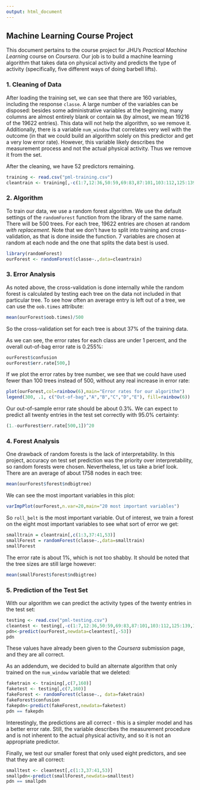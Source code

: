 ```yaml
---
output: html_document
---
```


## Machine Learning Course Project

This document pertains to the course project for JHU's *Practical Machine Learning* course on *Coursera*. Our job is to build a machine learning algorithm that takes data on physical activity and predicts the type of activity (specifically, five different ways of doing barbell lifts).

### 1. Cleaning of Data

After loading the training set, we can see that there are 160 variables, including the response `classe`. A large number of the variables can be disposed: besides some administrative variables at the beginning, many columns are almost entirely blank or contain `NA` (by almost, we mean 19216 of the 19622 entries). This data will not help the algorithm, so we remove it. Additionally, there is a variable `num_window` that correlates very well with the outcome (in that we could build an algorithm solely on this predictor and get a very low error rate). However, this variable likely describes the measurement process and not the actual physical activity. Thus we remove it from the set.

After the cleaning, we have 52 predictors remaining.
```r
training <- read.csv("pml-training.csv")
cleantrain <- training[,-c(1:7,12:36,50:59,69:83,87:101,103:112,125:139,141:150)]
```

### 2. Algorithm

To train our data, we use a random forest algorithm. We use the default settings of the `randomForest` function from the library of the same name. There will be 500 trees. For each tree, 19622 entries are chosen at random *with replacement*. Note that we don't have to split into training and cross-validation, as that is done inside the function. 7 variables are chosen at random at each node and the one that splits the data best is used.
 
```r
library(randomForest)
ourForest <- randomForest(classe~.,data=cleantrain)
```

### 3. Error Analysis

As noted above, the cross-validation is done internally while the random forest is calculated by testing each tree on the data not included in that particular tree. To see how often an average entry is left out of a tree, we can use the `oob.times` attribute:

```r
mean(ourForest$oob.times)/500
```

So the cross-validation set for each tree is about 37% of the training data. 

As we can see, the error rates for each class are under 1 percent, and the overall out-of-bag error rate is 0.255%:
```r
ourForest$confusion
ourForest$err.rate[500,]
```

If we plot the error rates by tree number, we see that we could have used fewer than 100 trees instead of 500, without any real increase in error rate:
```r
plot(ourForest,col=rainbow(6),main="Error rates for our algorithm")
legend(300, .1, c("Out-of-bag","A","B","C","D","E"), fill=rainbow(6))
```

Our out-of-sample error rate should be about 0.3%. We can expect to predict all twenty entries in the test set correctly with 95.0% certainty:
```r
(1.-ourForest$err.rate[500,1])^20
```

### 4. Forest Analysis

One drawback of random forests is the lack of interpretability. In this project, accuracy on test set prediction was the priority over interpretability, so random forests were chosen. Nevertheless, let us take a brief look. There are an average of about 1758 nodes in each tree:

```r
mean(ourForest$forest$ndbigtree)
```

We can see the most important variables in this plot:
```r
varImpPlot(ourForest,n.var=20,main="20 most important variables")
```

So `roll_belt` is the most important variable. Out of interest, we train a forest on the eight most important variables to see what sort of error we get:

```r
smalltrain = cleantrain[,c(1:3,37:41,53)]
smallForest = randomForest(classe~.,data=smalltrain)
smallForest
```
The error rate is about 1%, which is not too shabby. It should be noted that the tree sizes are still large however:

```r
mean(smallForest$forest$ndbigtree)
```

### 5. Prediction of the Test Set 

With our algorithm we can predict the activity types of the twenty entries in the test set:
```r
testing <- read.csv("pml-testing.csv")
cleantest <- testing[,-c(1:7,12:36,50:59,69:83,87:101,103:112,125:139,141:150)]
pdn<-predict(ourForest,newdata=cleantest[,-53])
pdn
```
These values have already been given to the *Coursera* submission page, and they are all correct. 

As an addendum, we decided to build an alternate algorithm that only trained on the `num_window` variable that we deleted: 
```r
faketrain <- training[,c(7,160)]
faketest <- testing[,c(7,160)]
fakeForest <- randomForest(classe~., data=faketrain)
fakeForest$confusion
fakepdn<-predict(fakeForest,newdata=faketest)
pdn == fakepdn
```
Interestingly, the predictions are all correct - this is a simpler model and has a better error rate. Still, the variable describes the measurement procedure and is not inherent to the actual physical activity, and so it is not an appropriate predictor.

Finally, we test our smaller forest that only used eight predictors, and see that they are all correct:
```r
smalltest <- cleantest[,c(1:3,37:41,53)]
smallpdn<-predict(smallForest,newdata=smalltest)
pdn == smallpdn
```

